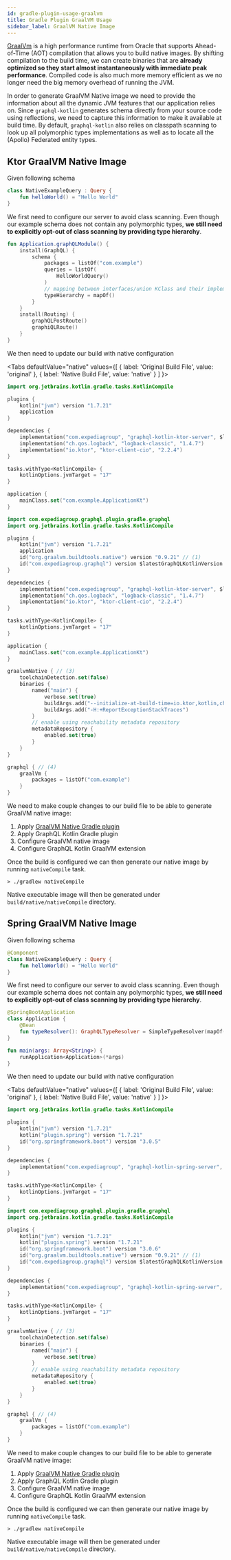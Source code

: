 ```yaml
---
id: gradle-plugin-usage-graalvm
title: Gradle Plugin GraalVM Usage
sidebar_label: GraalVM Native Image
---
```



[GraalVm](https://www.graalvm.org/) is a high performance runtime from Oracle that supports Ahead-of-Time (AOT) compilation
that allows you to build native images. By shifting compilation to the build time, we can create binaries that are
**already optimized so they start almost instantaneously with immediate peak performance**. Compiled code is also much
more memory efficient as we no longer need the big memory overhead of running the JVM.

In order to generate GraalVM Native image we need to provide the information about all the dynamic JVM features that our
application relies on. Since `graphql-kotlin` generates schema directly from your source code using reflections, we need
to capture this information to make it available at build time. By default, `graphql-kotlin` also relies on classpath scanning
to look up all polymorphic types implementations as well as to locate all the (Apollo) Federated entity types.

## Ktor GraalVM Native Image

Given following schema

```kotlin
class NativeExampleQuery : Query {
    fun helloWorld() = "Hello World"
}
```

We first need to configure our server to avoid class scanning. Even though our example schema does not contain any
polymorphic types, **we still need to explicitly opt-out of class scanning by providing type hierarchy**.

```kotlin
fun Application.graphQLModule() {
    install(GraphQL) {
        schema {
            packages = listOf("com.example")
            queries = listOf(
                HelloWorldQuery()
            )
            // mapping between interfaces/union KClass and their implementation KClasses
            typeHierarchy = mapOf()
        }
    }
    install(Routing) {
        graphQLPostRoute()
        graphiQLRoute()
    }
}
```

We then need to update our build with native configuration

<Tabs
defaultValue="native"
values={[
{ label: 'Original Build File', value: 'original' },
{ label: 'Native Build File', value: 'native' }
]
}>

<TabItem value="original">

```kotlin
import org.jetbrains.kotlin.gradle.tasks.KotlinCompile

plugins {
    kotlin("jvm") version "1.7.21"
    application
}

dependencies {
    implementation("com.expediagroup", "graphql-kotlin-ktor-server", $latestGraphQLKotlinVersion)
    implementation("ch.qos.logback", "logback-classic", "1.4.7")
    implementation("io.ktor", "ktor-client-cio", "2.2.4")
}

tasks.withType<KotlinCompile> {
    kotlinOptions.jvmTarget = "17"
}

application {
    mainClass.set("com.example.ApplicationKt")
}
```

</TabItem>
<TabItem value="native">

```kotlin
import com.expediagroup.graphql.plugin.gradle.graphql
import org.jetbrains.kotlin.gradle.tasks.KotlinCompile

plugins {
    kotlin("jvm") version "1.7.21"
    application
    id("org.graalvm.buildtools.native") version "0.9.21" // (1)
    id("com.expediagroup.graphql") version $latestGraphQLKotlinVersion // (2)
}

dependencies {
    implementation("com.expediagroup", "graphql-kotlin-ktor-server", $latestGraphQLKotlinVersion)
    implementation("ch.qos.logback", "logback-classic", "1.4.7")
    implementation("io.ktor", "ktor-client-cio", "2.2.4")
}

tasks.withType<KotlinCompile> {
    kotlinOptions.jvmTarget = "17"
}

application {
    mainClass.set("com.example.ApplicationKt")
}

graalvmNative { // (3)
    toolchainDetection.set(false)
    binaries {
        named("main") {
            verbose.set(true)
            buildArgs.add("--initialize-at-build-time=io.ktor,kotlin,ch.qos.logback,org.slf4j")
            buildArgs.add("-H:+ReportExceptionStackTraces")
        }
        // enable using reachability metadata repository
        metadataRepository {
            enabled.set(true)
        }
    }
}

graphql { // (4)
    graalVm {
        packages = listOf("com.example")
    }
}
```

We need to make couple changes to our build file to be able to generate GraalVM native image:

1. Apply [GraalVM Native Gradle plugin](https://graalvm.github.io/native-build-tools/latest/gradle-plugin.html)
2. Apply GraphQL Kotlin Gradle plugin
3. Configure GraalVM native image
4. Configure GraphQL Kotlin GraalVM extension

</TabItem>
</Tabs>

Once the build is configured we can then generate our native image by running `nativeCompile` task.

```shell
> ./gradlew nativeCompile
```

Native executable image will then be generated under `build/native/nativeCompile` directory.

## Spring GraalVM Native Image

Given following schema

```kotlin
@Component
class NativeExampleQuery : Query {
    fun helloWorld() = "Hello World"
}
```

We first need to configure our server to avoid class scanning. Even though our example schema does not contain any
polymorphic types, **we still need to explicitly opt-out of class scanning by providing type hierarchy**.

```kotlin
@SpringBootApplication
class Application {
    @Bean
    fun typeResolver(): GraphQLTypeResolver = SimpleTypeResolver(mapOf())
}

fun main(args: Array<String>) {
    runApplication<Application>(*args)
}
```

We then need to update our build with native configuration

<Tabs
defaultValue="native"
values={[
{ label: 'Original Build File', value: 'original' },
{ label: 'Native Build File', value: 'native' }
]
}>

<TabItem value="original">

```kotlin
import org.jetbrains.kotlin.gradle.tasks.KotlinCompile

plugins {
    kotlin("jvm") version "1.7.21"
    kotlin("plugin.spring") version "1.7.21"
    id("org.springframework.boot") version "3.0.5"
}

dependencies {
    implementation("com.expediagroup", "graphql-kotlin-spring-server", $latestGraphQLKotlinVersion)
}

tasks.withType<KotlinCompile> {
    kotlinOptions.jvmTarget = "17"
}
```

</TabItem>
<TabItem value="native">

```kotlin
import com.expediagroup.graphql.plugin.gradle.graphql
import org.jetbrains.kotlin.gradle.tasks.KotlinCompile

plugins {
    kotlin("jvm") version "1.7.21"
    kotlin("plugin.spring") version "1.7.21"
    id("org.springframework.boot") version "3.0.6"
    id("org.graalvm.buildtools.native") version "0.9.21" // (1)
    id("com.expediagroup.graphql") version $latestGraphQLKotlinVersion // (2)
}

dependencies {
    implementation("com.expediagroup", "graphql-kotlin-spring-server", $latestGraphQLKotlinVersion)
}

tasks.withType<KotlinCompile> {
    kotlinOptions.jvmTarget = "17"
}

graalvmNative { // (3)
    toolchainDetection.set(false)
    binaries {
        named("main") {
            verbose.set(true)
        }
        // enable using reachability metadata repository
        metadataRepository {
            enabled.set(true)
        }
    }
}

graphql { // (4)
    graalVm {
        packages = listOf("com.example")
    }
}
```

We need to make couple changes to our build file to be able to generate GraalVM native image:

1. Apply [GraalVM Native Gradle plugin](https://graalvm.github.io/native-build-tools/latest/gradle-plugin.html)
2. Apply GraphQL Kotlin Gradle plugin
3. Configure GraalVM native image
4. Configure GraphQL Kotlin GraalVM extension

</TabItem>
</Tabs>

Once the build is configured we can then generate our native image by running `nativeCompile` task.

```shell
> ./gradlew nativeCompile
```

Native executable image will then be generated under `build/native/nativeCompile` directory.
